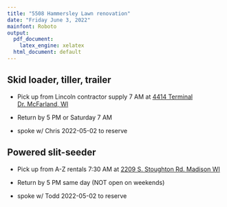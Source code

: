 ```yaml
---
title: "5508 Hammersley Lawn renovation"
date: "Friday June 3, 2022"
mainfont: Roboto
output:
  pdf_document:
    latex_engine: xelatex
  html_document: default
---
```



## Skid loader, tiller, trailer 

- Pick up from Lincoln contractor supply 7 AM at [4414 Terminal Dr. McFarland, WI](https://goo.gl/maps/z2m2kzjtvRKcAvdX8)

- Return by 5 PM or Saturday 7 AM

- spoke w/ Chris 2022-05-02 to reserve 

## Powered slit-seeder 

- Pick up from A-Z rentals 7:30 AM at [2209 S. Stoughton Rd. Madison WI](https://goo.gl/maps/z2m2kzjtvRKcAvdX8)

- Return by 5 PM same day (NOT open on weekends)

- spoke w/ Todd 2022-05-02 to reserve 
